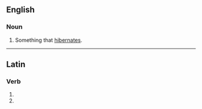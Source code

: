 ==English==

===Noun===
{{en-noun}}

#Something that [[hibernate]]s.

----
==Latin==

===Verb===
{{la-verb-form|hībernātor}}

# {{conjugation of|hiberno|hībernō|2|s|fut|pass|imp|lang=la}}
# {{conjugation of|hiberno|hībernō|3|s|fut|pass|imp|lang=la}}
{{count page|[[Wiktionary:Page count]]}}
{{rfc-auto}}